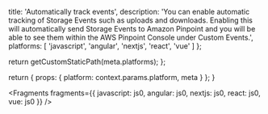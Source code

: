 
  title: 'Automatically track events',
  description: 'You can enable automatic tracking of Storage Events such as uploads and downloads. Enabling this will automatically send Storage Events to Amazon Pinpoint and you will be able to see them within the AWS Pinpoint Console under Custom Events.',
  platforms: [
    'javascript',
    'angular',
    'nextjs',
    'react',
    'vue'
  ]
};

  return getCustomStaticPath(meta.platforms);
};

  return {
    props: {
      platform: context.params.platform,
      meta
    }
  };
}


<Fragments
  fragments={{
    javascript: js0,
    angular: js0,
    nextjs: js0,
    react: js0,
    vue: js0
  }}
/>
